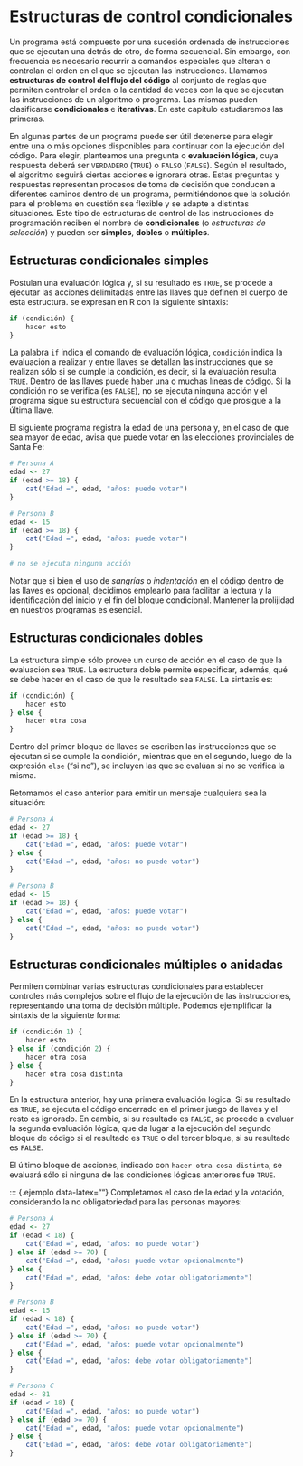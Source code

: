 ```{=latex}
\thispagestyle{primerapagina}
```

# Estructuras de control condicionales

::: {.presentacion-capitulo data-latex=""}
Un programa está compuesto por una sucesión ordenada de instrucciones que se ejecutan una detrás de otro, de forma secuencial. Sin embargo, con frecuencia es necesario recurrir a comandos especiales que alteran o controlan el orden en el que se ejecutan las instrucciones. Llamamos **estructuras de control del flujo del código** al conjunto de reglas que permiten controlar el orden o la cantidad de veces con la que se ejecutan las instrucciones de un algoritmo o programa. Las mismas pueden clasificarse **condicionales** e **iterativas**. En este capítulo estudiaremos las primeras.
:::

En algunas partes de un programa puede ser útil detenerse para elegir entre una o más opciones disponibles para continuar con la ejecución del código. Para elegir, planteamos una pregunta o **evaluación lógica**, cuya respuesta deberá ser `VERDADERO` (`TRUE`) o `FALSO` (`FALSE`). Según el resultado, el algoritmo seguirá ciertas acciones e ignorará otras. Estas preguntas y respuestas representan procesos de toma de decisión que conducen a diferentes caminos dentro de un programa, permitiéndonos que la solución para el problema en cuestión sea flexible y se adapte a distintas situaciones. Este tipo de estructuras de control de las instrucciones de programación reciben el nombre de **condicionales** (o *estructuras de selección*) y pueden ser **simples**, **dobles** o **múltiples**.

## Estructuras condicionales simples

Postulan una evaluación lógica y, si su resultado es `TRUE`, se procede a ejecutar las acciones delimitadas entre las llaves que definen el cuerpo de esta estructura. se expresan en R con la siguiente sintaxis:

```r
if (condición) {
	hacer esto
}
```

La palabra `if` indica el comando de evaluación lógica, `condición` indica la evaluación a realizar y entre llaves se detallan las instrucciones que se realizan sólo si se cumple la condición, es decir, si la evaluación resulta  `TRUE`. Dentro de las llaves puede haber una o muchas líneas de código. Si la condición no se verifica (es `FALSE`), no se ejecuta ninguna acción y el programa sigue su estructura secuencial con el código que prosigue a la última llave.

::: {.ejemplo data-latex=""}
El siguiente programa registra la edad de una persona y, en el caso de que sea mayor de edad, avisa que puede votar en las elecciones provinciales de Santa Fe:

```r
# Persona A
edad <- 27
if (edad >= 18) {
	cat("Edad =", edad, "años: puede votar")
}

# Persona B
edad <- 15
if (edad >= 18) {
	cat("Edad =", edad, "años: puede votar")
}

# no se ejecuta ninguna acción
```
:::

Notar que si bien el uso de *sangrías* o *indentación* en el código dentro de las llaves es opcional, decidimos emplearlo para facilitar la lectura y la identificación del inicio y el fin del bloque condicional. Mantener la prolijidad en nuestros programas es esencial.

## Estructuras condicionales dobles

La estructura simple sólo provee un curso de acción en el caso de que la evaluación sea `TRUE`. La estructura doble permite especificar, además, qué se debe hacer en el caso de que le resultado sea `FALSE`. La sintaxis es:

```r
if (condición) {
	hacer esto
} else {
	hacer otra cosa
}
```

Dentro del primer bloque de llaves se escriben las instrucciones que se ejecutan si se cumple la condición, mientras que en el segundo, luego de la expresión `else` ("si no"), se incluyen las que se evalúan si no se verifica la misma.

::: {.ejemplo data-latex=""}
Retomamos el caso anterior para emitir un mensaje cualquiera sea la situación:

```r
# Persona A
edad <- 27
if (edad >= 18) {
	cat("Edad =", edad, "años: puede votar")
} else {
	cat("Edad =", edad, "años: no puede votar")
}

# Persona B
edad <- 15
if (edad >= 18) {
	cat("Edad =", edad, "años: puede votar")
} else {
	cat("Edad =", edad, "años: no puede votar")
}
```
:::

## Estructuras condicionales múltiples o anidadas

Permiten combinar varias estructuras condicionales para establecer controles más complejos sobre el flujo de la ejecución de las instrucciones, representando una toma de decisión múltiple. Podemos ejemplificar la sintaxis de la siguiente forma:

```r
if (condición 1) {
	hacer esto
} else if (condición 2) {
	hacer otra cosa
} else {
	hacer otra cosa distinta
}
```

En la estructura anterior, hay una primera evaluación lógica. Si su resultado es `TRUE`, se ejecuta el código encerrado en el primer juego de llaves y el resto es ignorado. En cambio, si su resultado es `FALSE`, se procede a evaluar la segunda evaluación lógica, que da lugar a la ejecución del segundo bloque de código si el resultado es `TRUE` o del tercer bloque, si su resultado es `FALSE`.

El último bloque de acciones, indicado con `hacer otra cosa distinta`, se evaluará sólo si ninguna de las condiciones lógicas anteriores fue `TRUE`.

::: {.ejemplo data-latex=""}
Completamos el caso de la edad y la votación, considerando la no obligatoriedad para las personas mayores:

```r
# Persona A
edad <- 27
if (edad < 18) {
	cat("Edad =", edad, "años: no puede votar")
} else if (edad >= 70) {
	cat("Edad =", edad, "años: puede votar opcionalmente")
} else {
	cat("Edad =", edad, "años: debe votar obligatoriamente")
}

# Persona B
edad <- 15
if (edad < 18) {
	cat("Edad =", edad, "años: no puede votar")
} else if (edad >= 70) {
	cat("Edad =", edad, "años: puede votar opcionalmente")
} else {
	cat("Edad =", edad, "años: debe votar obligatoriamente")
}

# Persona C
edad <- 81
if (edad < 18) {
	cat("Edad =", edad, "años: no puede votar")
} else if (edad >= 70) {
	cat("Edad =", edad, "años: puede votar opcionalmente")
} else {
	cat("Edad =", edad, "años: debe votar obligatoriamente")
}
```
